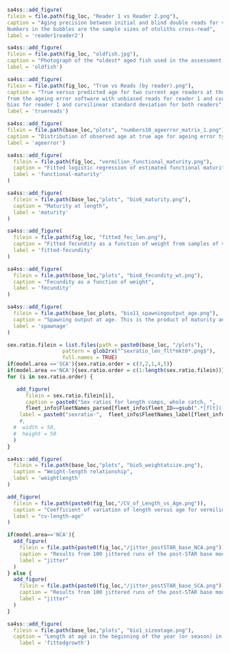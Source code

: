 
<!-- ======================================================================= -->
<!-- *************************     Biology     ***************************** --> 
<!-- ======================================================================= -->


```r
sa4ss::add_figure(
filein = file.path(fig_loc, "Reader 1 vs Reader 2.png"), 
caption = "Aging precision between initial and blind double reads for vermilion rockfish. 
Numbers in the bubbles are the sample sizes of otoliths cross-read",
label = 'reader1reader2')
```	


```r
sa4ss::add_figure(
filein = file.path(fig_loc, "oldfish.jpg"), 
caption = "Photograph of the *oldest* aged fish used in the assessment with annuli marked by B. Kamikawa (NWFSC)",
label = 'oldfish')
```


```r
sa4ss::add_figure(
filein = file.path(fig_loc, "True vs Reads (by reader).png"), 
caption = "True versus predicted age for two current age readers at the NWFSC 
from the ageing error software with unbiased reads for reader 1 and curvilinear 
bias for reader 1 and curvilinear standard deviation for both readers",
label = 'truereads')
```	



```r
sa4ss::add_figure(
filein = file.path(base_loc,"plots", "numbers10_ageerror_matrix_1.png"),
caption = "Distribution of observed age at true age for ageing error type 1",
label = 'ageerror')
```




```r
sa4ss::add_figure(
  filein = file.path(fig_loc, "vermilion_functional_maturity.png"),
  caption = "Fitted logistic regression of estimated functional maturity as a function of fork length for vermilion rockfish",
  label = 'functional-maturity'
)
```


```r
sa4ss::add_figure(
  filein = file.path(base_loc,"plots", "bio6_maturity.png"),
  caption = "Maturity at length",
  label = 'maturity'
)
```






```r
sa4ss::add_figure(
  filein = file.path(fig_loc, "fitted_fec_len.png"),
  caption = "Fitted fecundity as a function of weight from samples of vermilion rockfish",
  label = 'fitted-fecundity'
)
```


```r
sa4ss::add_figure(
  filein = file.path(base_loc,"plots", "bio8_fecundity_wt.png"),
  caption = "Fecundity as a function of weight",
  label = 'fecundity'
)
```



```r
sa4ss::add_figure(
  filein = file.path(base_loc_plots, "bio11_spawningoutput_age.png"),
  caption = "Spawning output at age. This is the product of maturity and fecundity. When these processes are length-based they are converted into the age dimension using the matrix of length at age",
  label = 'spawnage'
)
```

\FloatBarrier

<!-- ======================================================================= -->
<!-- ***************************** Sex Ratios ****************************** --> 
<!-- ======================================================================= -->

```r
sex.ratio.filein = list.files(path = paste0(base_loc, "/plots"), 
                  pattern = glob2rx("^sexratio_len_flt*mkt0*.png$"), 
                  full.names = TRUE)
if(model.area =='SCA'){sex.ratio.order = c(3,2,1,4,5)}
if(model.area =='NCA'){sex.ratio.order = c(1:length(sex.ratio.filein))}
for (i in sex.ratio.order) {

   add_figure(
      filein = sex.ratio.filein[i],
      caption = paste0("Sex ratios for length comps, whole catch, ",
      fleet_info$FleetNames_parsed[fleet_info$fleet_ID==gsub(".*[flt]([^m]+)[m].*", "\\1", sex.ratio.filein[i])],". Observed sex ratios (points) with 75% intervals (vertical lines) calculated as a Jeffreys interval based on the adjusted input sample size. The model expectation is shown in the purple line"),
    label = paste0("sexratio-",  fleet_info$FleetNames_label[fleet_info$fleet_ID==gsub(".*[flt]([^m]+)[m].*", "\\1", sex.ratio.filein[i])], "-", i)
    #,
  #  width = 50,
  #  height = 50
  )
}
```

\FloatBarrier

<!--weight-length-->

```r
sa4ss::add_figure(
  filein = file.path(base_loc,"plots", "bio5_weightatsize.png"),
  caption = "Weight-length relationship",
  label = 'weightlength'
)
```

<!-- ======================================================================= -->
<!-- ************************    Model parameters ********************************** --> 
<!-- ======================================================================= -->

\FloatBarrier 

```r
add_figure(
  filein = file.path(paste0(fig_loc,"/CV_of_Length_vs_Age.png")),
  caption = "Coefficient of variation of length versus age for vermilion rockfish from the NWFSC hook-and-line survey",
  label = "cv-length-age"
)

```

```r

if(model.area=='NCA'){
  add_figure(
    filein = file.path(paste0(fig_loc,"/jitter_postSTAR_base_NCA.png")),
    caption = "Results from 100 jittered runs of the post-STAR base model.  Missing values indicate the 43 runs that did not converge",
    label = "jitter"
  )
} else {
  add_figure(
    filein = file.path(paste0(fig_loc,"/jitter_postSTAR_base_SCA.png")),
    caption = "Results from 100 jittered runs of the post-STAR base model",
    label = "jitter"
  )
}
```

<!-- ======================================================================= -->
<!-- ************************    Growth   ********************************** --> 
<!-- ======================================================================= -->

```r
sa4ss::add_figure(
  filein = file.path(base_loc,"plots", "bio1_sizeatage.png"),
  caption = "Length at age in the beginning of the year (or season) in the ending year of the model. Shaded area indicates 95% distribution of length at age around estimated growth curve",
    label = 'fittedgrowth')
```


\FloatBarrier 

